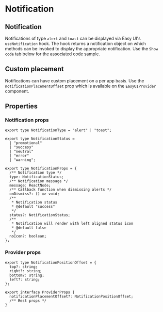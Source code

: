 
<Meta of={NotificationStories} />

# Notification

## Notification

Notifications of type `alert` and `toast` can be displayed via Easy UI's `useNotification` hook. The hook returns a notification
object on which methods can be invoked to display the appropriate notification. Use the `Show code` tab below for the associated code sample.

<Canvas of={NotificationStories.Notifications} />

## Custom placement

Notifications can have custom placement on a per app basis. Use the `notificationPlacementOffset` prop which is available on the `EasyUIProvider` component.

<Canvas of={NotificationStories.CustomPlacement} />

## Properties

### Notification props

```tsx
export type NotificationType = "alert" | "toast";

export type NotificationStatus =
  | "promotional"
  | "success"
  | "neutral"
  | "error"
  | "warning";

export type NotificationProps = {
  /** Notification type */
  type: NotificationStatus;
  /** Notification message */
  message: ReactNode;
  /** Callback function when dismissing alerts */
  onDismiss?: () => void;
  /**
   * Notification status
   * @default "success"
   */
  status?: NotificationStatus;
  /**
   * Notification will render with left aligned status icon
   * @default false
   */
  noIcon?: boolean;
};
```

### Provider props

```tsx
export type NotificationPositionOffset = {
  top?: string;
  right?: string;
  bottom?: string;
  left?: string;
};

export interface ProviderProps {
  notificationPlacementOffset?: NotificationPositionOffset;
  /** Rest props */
}
```
